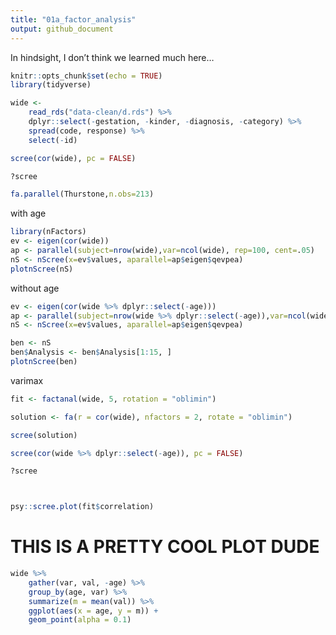 ```yaml
---
title: "01a_factor_analysis"
output: github_document
---
```


In hindsight, I don't think we learned much here...

```r
knitr::opts_chunk$set(echo = TRUE)
library(tidyverse)

wide <- 
    read_rds("data-clean/d.rds") %>% 
    dplyr::select(-gestation, -kinder, -diagnosis, -category) %>% 
    spread(code, response) %>% 
    select(-id)
```

```r
scree(cor(wide), pc = FALSE)

?scree

fa.parallel(Thurstone,n.obs=213)
```


with age

```r
library(nFactors)
ev <- eigen(cor(wide))
ap <- parallel(subject=nrow(wide),var=ncol(wide), rep=100, cent=.05)
nS <- nScree(x=ev$values, aparallel=ap$eigen$qevpea)
plotnScree(nS)
```

without age

```r
ev <- eigen(cor(wide %>% dplyr::select(-age)))
ap <- parallel(subject=nrow(wide %>% dplyr::select(-age)),var=ncol(wide %>% dplyr::select(-age)), rep=100, cent=.05)
nS <- nScree(x=ev$values, aparallel=ap$eigen$qevpea)

ben <- nS
ben$Analysis <- ben$Analysis[1:15, ]
plotnScree(ben)


```

varimax

```r
fit <- factanal(wide, 5, rotation = "oblimin")

solution <- fa(r = cor(wide), nfactors = 2, rotate = "oblimin")

scree(solution)

scree(cor(wide %>% dplyr::select(-age)), pc = FALSE)

?scree



psy::scree.plot(fit$correlation)
```

# THIS IS A PRETTY COOL PLOT DUDE

```r
wide %>% 
    gather(var, val, -age) %>% 
    group_by(age, var) %>% 
    summarize(m = mean(val)) %>% 
    ggplot(aes(x = age, y = m)) +
    geom_point(alpha = 0.1)
```






